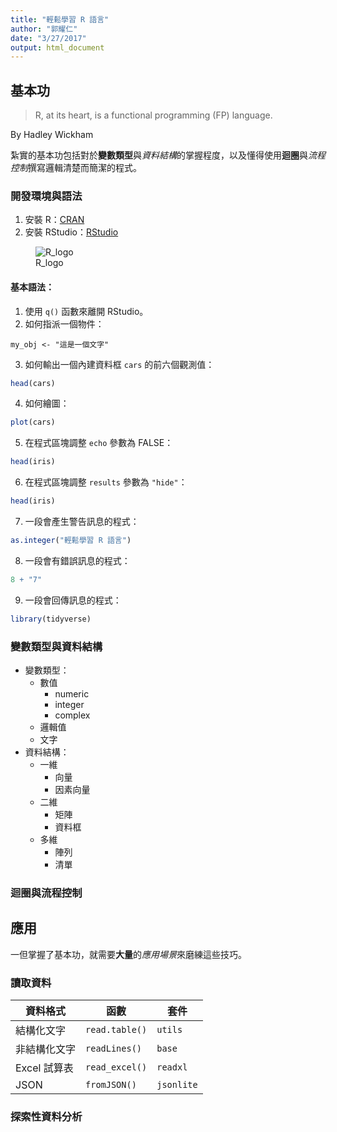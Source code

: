 ```yaml
---
title: "輕鬆學習 R 語言"
author: "郭耀仁"
date: "3/27/2017"
output: html_document
---
```


## 基本功

> R, at its heart, is a functional programming (FP) language.

By Hadley Wickham

紮實的基本功包括對於**變數類型**與*資料結構*的掌握程度，以及懂得使用**迴圈**與*流程控制*撰寫邏輯清楚而簡潔的程式。

### 開發環境與語法

1. 安裝 R：[CRAN](https://cran.r-project.org/)
2. 安裝 RStudio：[RStudio](https://www.rstudio.com/products/rstudio/download/)

![R_logo](https://storage.googleapis.com/learn-r-the-easy-way.appspot.com/screenshots_ch16/Rlogo.png)

#### 基本語法：

1. 使用 `q()` 函數來離開 RStudio。
2. 如何指派一個物件：

```
my_obj <- "這是一個文字"
```

3. 如何輸出一個內建資料框 `cars` 的前六個觀測值：

```r
head(cars)
```

4. 如何繪圖：

```r
plot(cars)
```

5. 在程式區塊調整 `echo` 參數為 FALSE：

```r
head(iris)
```

6. 在程式區塊調整 `results` 參數為 `"hide"`：

```r
head(iris)
```

7. 一段會產生警告訊息的程式：

```r
as.integer("輕鬆學習 R 語言")
```

8. 一段會有錯誤訊息的程式：

```r
8 + "7"
```

9. 一段會回傳訊息的程式：

```r
library(tidyverse)
```

### 變數類型與資料結構

- 變數類型：
    - 數值
        - numeric
        - integer
        - complex
    - 邏輯值
    - 文字

- 資料結構：
    - 一維
        - 向量
        - 因素向量
    - 二維
        - 矩陣
        - 資料框
    - 多維
        - 陣列
        - 清單

### 迴圈與流程控制

## 應用

一但掌握了基本功，就需要**大量**的*應用場景*來磨練這些技巧。

### 讀取資料

|資料格式|函數|套件|
|--------|----|----|
|結構化文字|`read.table()`|`utils`|
|非結構化文字|`readLines()`|`base`|
|Excel 試算表|`read_excel()`|`readxl`|
|JSON|`fromJSON()`|`jsonlite`|

### 探索性資料分析
